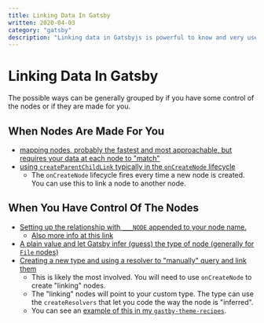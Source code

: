 ```yaml
---
title: Linking Data In Gatsby
written: 2020-04-03
category: "gatsby"
description: "Linking data in Gatsbyjs is powerful to know and very useful. Here are the possible ways to do it."
---
```


# Linking Data In Gatsby

The possible ways can be generally grouped by if you have some control of the nodes or if they are made for you.

## When Nodes Are Made For You

- [mapping nodes, probably the fastest and most approachable, but requires your data at each node to "match"](https://www.gatsbyjs.org/docs/schema-gql-type/#mapping-field)
- [using `createParentChildLink` typically in the `onCreateNode` lifecycle](https://www.gatsbyjs.org/docs/actions/#createParentChildLink)
  - The `onCreateNode` lifecycle fires every time a new node is created. You can use this to link a node to another node.

## When You Have Control Of The Nodes

- [Setting up the relationship with `___NODE` appended to your node name.](https://www.gatsbyjs.org/docs/node-creation/#foreign-key-reference-___node)
  - [Also more info at this link](https://www.gatsbyjs.org/docs/schema-gql-type/#foreign-key-reference-___node)
- [A plain value and let Gatsby infer (guess) the type of node (generally for `File` nodes)](https://www.gatsbyjs.org/docs/schema-gql-type/#plain-object-or-value-field)
- [Creating a new type and using a resolver to "manually" query and link them](https://www.gatsbyjs.org/docs/node-apis/#createResolvers)
  - This is likely the most involved. You will need to use `onCreateNode` to create "linking" nodes.
  - The "linking" nodes will point to your custom type. The type can use the `createResolvers` that let you code the way the node is "inferred".
  - You can see an [example of this in my `gastby-theme-recipes`](https://github.com/jbolda/gatsby-theme-recipes/blob/master/packages/gatsby-theme-recipes/gatsby-node.js).
